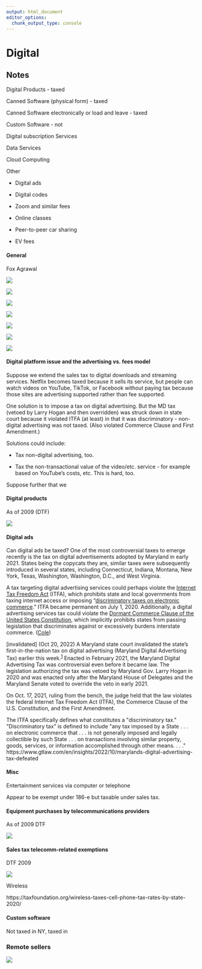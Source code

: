 ```yaml
---
output: html_document
editor_options: 
  chunk_output_type: console
---
```


# Digital

## Notes

Digital Products - taxed

Canned Software (physical form) - taxed

Canned Software electronically or load and leave - taxed

Custom Software - not

Digital subscription Services

Data Services

Cloud Computing

Other

-   Digital ads

-   Digital codes

-   Zoom and similar fees

-   Online classes

-   Peer-to-peer car sharing

-   EV fees

#### General

Fox Agrawal

![](images/image-1058144081.png)

![](images/image-1440068213.png)

![](images/image-1947185724.png)

![](images/image-662254604.png)

![](images/image-1416197133.png)

![](images/image-1951893325.png)

![](images/image-347019624.png)

#### Digital platform issue and the advertising vs. fees model

Suppose we extend the sales tax to digital downloads and streaming services. Netflix becomes taxed because it sells its service, but people can watch videos on YouTube, TikTok, or Facebook without paying tax because those sites are advertising supported rather than fee supported.

One solution is to impose a tax on digital advertising. But the MD tax (vetoed by Larry Hogan and then overridden) was struck down in state court because it violated ITFA (at least) in that it was discriminatory - non-digital advertising was not taxed. (Also violated Commerce Clause and First Amendment.)

Solutions could include:

-   Tax non-digital advertising, too.

-   Tax the non-transactional value of the video/etc. service - for example based on YouTube's costs, etc. This is hard, too.

Suppose further that we

#### Digital products

As of 2009 (DTF)

![](images/image-183486250.png)

#### Digital ads

Can digital ads be taxed? One of the most controversial taxes to emerge recently is the tax on digital advertisements adopted by Maryland in early 2021. States being the copycats they are, similar taxes were subsequently introduced in several states, including Connecticut, Indiana, Montana, New York, Texas, Washington, Washington, D.C., and West Virginia.

A tax targeting digital advertising services could perhaps violate the [Internet Tax Freedom Act](https://www.avalara.com/us/en/blog/2020/06/controversial-internet-tax-freedom-act-becomes-permanent-july-1.html) (ITFA), which prohibits state and local governments from taxing internet access or imposing "[discriminatory taxes on electronic commerce](https://fas.org/sgp/crs/misc/R43772.pdf)." ITFA became permanent on July 1, 2020. Additionally, a digital advertising services tax could violate the [Dormant Commerce Clause of the United States Constitution](https://www.law.cornell.edu/wex/commerce_clause), which implicitly prohibits states from passing legislation that discriminates against or excessively burdens interstate commerce. ([Cole](https://www.avalara.com/blog/en/north-america/2021/01/new-york-reintroduces-digital-advertising-services-tax.html))

\[invalidated\] (Oct 20, 2022) A Maryland state court invalidated the state's first-in-the-nation tax on digital advertising (Maryland Digital Advertising Tax) earlier this week.^[1](https://www.skadden.com/insights/publications/2022/10/invalidation-of-the-maryland-digital-advertising-tax-highlights#ftn1)^ Enacted in February 2021, the Maryland Digital Advertising Tax was controversial even before it became law. The legislation authorizing the tax was vetoed by Maryland Gov. Larry Hogan in 2020 and was enacted only after the Maryland House of Delegates and the Maryland Senate voted to override the veto in early 2021.

On Oct. 17, 2021, ruling from the bench, the judge held that the law violates the federal Internet Tax Freedom Act (ITFA), the Commerce Clause of the U.S. Constitution, and the First Amendment.

The ITFA specifically defines what constitutes a \"discriminatory tax.\" \"Discriminatory tax\" is defined to include \"any tax imposed by a State . . . on electronic commerce that . . . is not generally imposed and legally collectible by such State . . . on transactions involving similar property, goods, services, or information accomplished through other means. . . .\" https://www.gtlaw.com/en/insights/2022/10/marylands-digital-advertising-tax-defeated

#### Misc

Entertainment services via computer or telephone

Appear to be exempt under 186-e but taxable under sales tax.

#### Equipment purchases by telecommunications providers

As of 2009 DTF

![](images/image-1207600893.png)

#### Sales tax telecomm-related exemptions

DTF 2009

![](images/image-1346006073.png)

Wireless

https://taxfoundation.org/wireless-taxes-cell-phone-tax-rates-by-state-2020/

#### Custom software

Not taxed in NY, taxed in

### Remote sellers

![](images/image-841640239.png)
